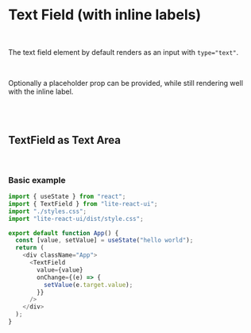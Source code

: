 
<br/>
<br/>

# Text Field (with inline labels)
<br/>

The text field element by default renders as an input with `type="text"`. 

<TextField className="mt-2"/>
<br/>

Optionally a placeholder prop can be provided, while still rendering well with the inline label.

<TextField className="mt-2" placeholder="The label and placeholder can coexist"/>
<br/>
<br/>

## TextField as Text Area
<TextField className="mt-2" type="textarea" label="Label for text-area" placeholder="This is a placeholder for a text-area"/>
<br/>

### Basic example

```js
import { useState } from "react";
import { TextField } from "lite-react-ui";
import "./styles.css";
import "lite-react-ui/dist/style.css";

export default function App() {
  const [value, setValue] = useState("hello world");
  return (
    <div className="App">
      <TextField
        value={value}
        onChange={(e) => {
          setValue(e.target.value);
        }}
      />
    </div>
  );
}
```